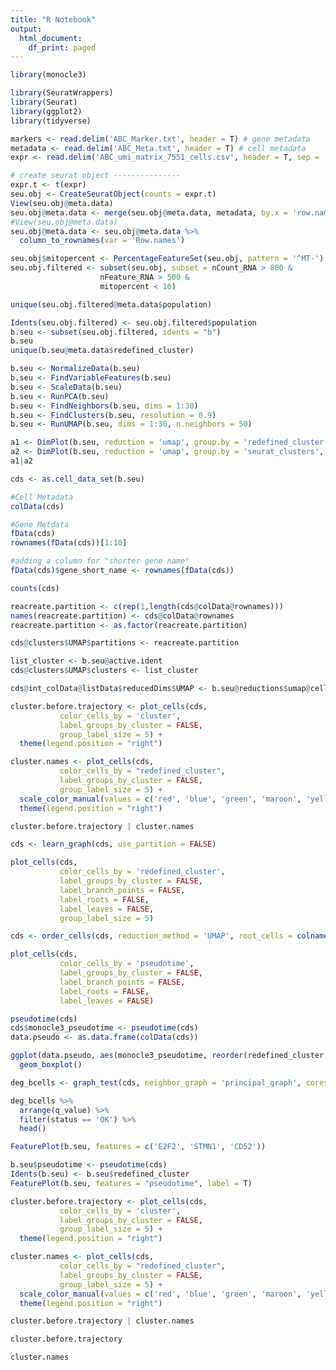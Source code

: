 ```yaml
---
title: "R Notebook"
output:
  html_document:
    df_print: paged
---
```



```r
library(monocle3)

```

```r

library(SeuratWrappers)
library(Seurat)
library(ggplot2)
library(tidyverse)

```

```r
markers <- read.delim('ABC_Marker.txt', header = T) # gene metadata
metadata <- read.delim('ABC_Meta.txt', header = T) # cell metadata
expr <- read.delim('ABC_umi_matrix_7551_cells.csv', header = T, sep = ',') # expression matrix

```

```r
# create seurat object ---------------
expr.t <- t(expr)
seu.obj <- CreateSeuratObject(counts = expr.t)
View(seu.obj@meta.data)
seu.obj@meta.data <- merge(seu.obj@meta.data, metadata, by.x = 'row.names', by.y = 'cell_id')
#View(seu.obj@meta.data)
seu.obj@meta.data <- seu.obj@meta.data %>% 
  column_to_rownames(var = 'Row.names')

seu.obj$mitopercent <- PercentageFeatureSet(seu.obj, pattern = '^MT-')
seu.obj.filtered <- subset(seu.obj, subset = nCount_RNA > 800 &
                    nFeature_RNA > 500 &
                    mitopercent < 10)


```


```r
unique(seu.obj.filtered@meta.data$population)

Idents(seu.obj.filtered) <- seu.obj.filtered$population
b.seu <- subset(seu.obj.filtered, idents = "b")
b.seu
unique(b.seu@meta.data$redefined_cluster)

```

```r
b.seu <- NormalizeData(b.seu)
b.seu <- FindVariableFeatures(b.seu)
b.seu <- ScaleData(b.seu)
b.seu <- RunPCA(b.seu)
b.seu <- FindNeighbors(b.seu, dims = 1:30)
b.seu <- FindClusters(b.seu, resolution = 0.9)
b.seu <- RunUMAP(b.seu, dims = 1:30, n.neighbors = 50)

a1 <- DimPlot(b.seu, reduction = 'umap', group.by = 'redefined_cluster', label = T)
a2 <- DimPlot(b.seu, reduction = 'umap', group.by = 'seurat_clusters', label = T)
a1|a2

```


```r

cds <- as.cell_data_set(b.seu)

```

```r
#Cell Metadata
colData(cds)

```

```r
#Gene Metdata
fData(cds)
rownames(fData(cds))[1:10]
```

```r
#adding a column for "shorter gene name"
fData(cds)$gene_short_name <- rownames(fData(cds))

```

```r
counts(cds)
```

```r

reacreate.partition <- c(rep(1,length(cds@colData@rownames)))
names(reacreate.partition) <- cds@colData@rownames
reacreate.partition <- as.factor(reacreate.partition)

```


```r
cds@clusters$UMAP$partitions <- reacreate.partition

```

```r
list_cluster <- b.seu@active.ident
cds@clusters$UMAP$clusters <- list_cluster

```


```r
cds@int_colData@listData$reducedDims$UMAP <- b.seu@reductions$umap@cell.embeddings

```

```r
cluster.before.trajectory <- plot_cells(cds,
           color_cells_by = 'cluster',
           label_groups_by_cluster = FALSE,
           group_label_size = 5) +
  theme(legend.position = "right")


```

```r
cluster.names <- plot_cells(cds,
           color_cells_by = "redefined_cluster",
           label_groups_by_cluster = FALSE,
           group_label_size = 5) +
  scale_color_manual(values = c('red', 'blue', 'green', 'maroon', 'yellow', 'grey', 'cyan')) +
  theme(legend.position = "right")

cluster.before.trajectory | cluster.names

```

```r

cds <- learn_graph(cds, use_partition = FALSE)

plot_cells(cds,
           color_cells_by = 'redefined_cluster',
           label_groups_by_cluster = FALSE,
           label_branch_points = FALSE,
           label_roots = FALSE,
           label_leaves = FALSE,
           group_label_size = 5)


```

```r
cds <- order_cells(cds, reduction_method = 'UMAP', root_cells = colnames(cds[,clusters(cds) == 5]))

plot_cells(cds,
           color_cells_by = 'pseudotime',
           label_groups_by_cluster = FALSE,
           label_branch_points = FALSE,
           label_roots = FALSE,
           label_leaves = FALSE)

```

```r
pseudotime(cds)
cds$monocle3_pseudotime <- pseudotime(cds)
data.pseudo <- as.data.frame(colData(cds))

ggplot(data.pseudo, aes(monocle3_pseudotime, reorder(redefined_cluster, monocle3_pseudotime, median), fill = redefined_cluster)) +
  geom_boxplot()


```

```r
deg_bcells <- graph_test(cds, neighbor_graph = 'principal_graph', cores = 4)

deg_bcells %>% 
  arrange(q_value) %>% 
  filter(status == 'OK') %>% 
  head()

```


```r
FeaturePlot(b.seu, features = c('E2F2', 'STMN1', 'CD52'))

```


```r
b.seu$pseudotime <- pseudotime(cds)
Idents(b.seu) <- b.seu$redefined_cluster
FeaturePlot(b.seu, features = "pseudotime", label = T)

```

```r
cluster.before.trajectory <- plot_cells(cds,
           color_cells_by = 'cluster',
           label_groups_by_cluster = FALSE,
           group_label_size = 5) +
  theme(legend.position = "right")

cluster.names <- plot_cells(cds,
           color_cells_by = "redefined_cluster",
           label_groups_by_cluster = FALSE,
           group_label_size = 5) +
  scale_color_manual(values = c('red', 'blue', 'green', 'maroon', 'yellow', 'grey', 'cyan')) +
  theme(legend.position = "right")
```


```r
cluster.before.trajectory | cluster.names

```

```r
cluster.before.trajectory
```

```r
cluster.names
```

